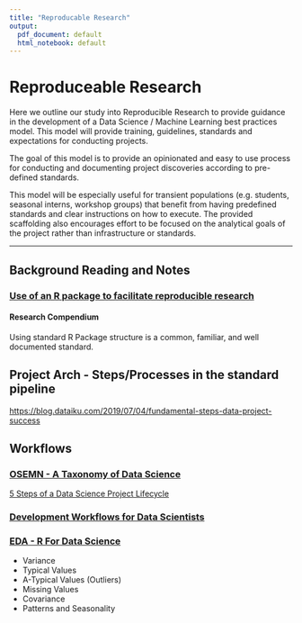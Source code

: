 ```yaml
---
title: "Reproducable Research"
output:
  pdf_document: default
  html_notebook: default
---
```

# Reproduceable Research

Here we outline our study into Reproducible Research to provide guidance
in the development of a Data Science / Machine Learning best practices model.
This model will provide training, guidelines, standards and expectations for
conducting projects.

The goal of this model is to provide an opinionated and easy to use process for
conducting and documenting project discoveries according to pre-defined 
standards.

This model will be especially useful for transient populations (e.g. students,
seasonal interns, workshop groups) that benefit from having predefined standards
and clear instructions on how to execute.  The provided scaffolding also
encourages effort to be focused on the analytical goals of the project
rather than infrastructure or standards.

-----

## Background Reading and Notes

### [Use of an R package to facilitate reproducible research](https://github.com/ropensci/rrrpkg)

#### Research Compendium

Using standard R Package structure is a common, familiar, and well documented standard.

## Project Arch - Steps/Processes in the standard pipeline

[https://blog.dataiku.com/2019/07/04/fundamental-steps-data-project-success](7 Fundamental Steps to Complete a Data Analytics Project)

## Workflows

### [OSEMN - A Taxonomy of Data Science](http://www.dataists.com/2010/09/a-taxonomy-of-data-science/)

[5 Steps of a Data Science Project Lifecycle](https://towardsdatascience.com/5-steps-of-a-data-science-project-lifecycle-26c50372b492)

### [Development Workflows for Data Scientists](https://resources.github.com/downloads/development-workflows-data-scientists.pdf)

### [EDA - R For Data Science](https://r4ds.had.co.nz/exploratory-data-analysis.html)

- Variance
- Typical Values
- A-Typical Values (Outliers)
- Missing Values
- Covariance
- Patterns and Seasonality

